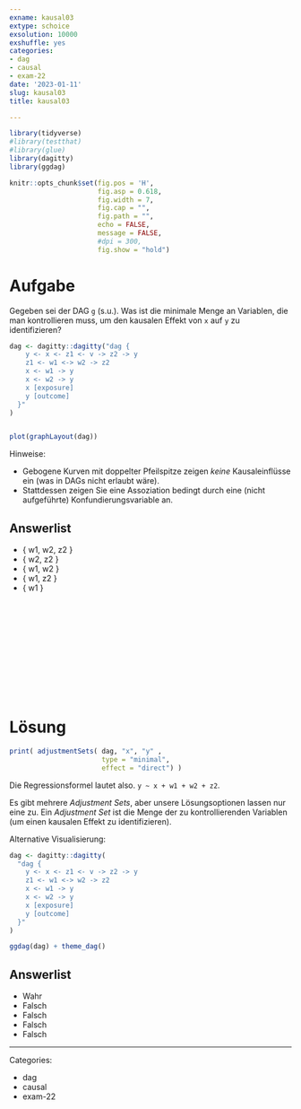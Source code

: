 ```yaml
---
exname: kausal03
extype: schoice
exsolution: 10000
exshuffle: yes
categories:
- dag
- causal
- exam-22
date: '2023-01-11'
slug: kausal03
title: kausal03

---
```





```r
library(tidyverse)
#library(testthat)
#library(glue)
library(dagitty)
library(ggdag)
```


```r
knitr::opts_chunk$set(fig.pos = 'H',
                      fig.asp = 0.618,
                      fig.width = 7,
                      fig.cap = "", 
                      fig.path = "",
                      echo = FALSE,
                      message = FALSE,
                      #dpi = 300,
                      fig.show = "hold")
```






# Aufgabe

Gegeben sei der DAG `g` (s.u.). 
Was ist die minimale Menge an Variablen,
die man kontrollieren muss,
um den kausalen Effekt von `x` auf `y` zu identifizieren?


```r
dag <- dagitty::dagitty("dag {
    y <- x <- z1 <- v -> z2 -> y
    z1 <- w1 <-> w2 -> z2
    x <- w1 -> y
    x <- w2 -> y
    x [exposure]
    y [outcome]
  }"
) 


plot(graphLayout(dag))

```



Hinweise:

- Gebogene Kurven mit doppelter Pfeilspitze zeigen *keine* Kausaleinflüsse ein (was in DAGs nicht erlaubt wäre). 
- Stattdessen zeigen Sie eine Assoziation bedingt durch eine (nicht aufgeführte) Konfundierungsvariable an.


Answerlist
----------

* { w1, w2, z2 }
* { w2, z2 }
* { w1, w2 }
* { w1, z2 }
* { w1 }






</br>
</br>
</br>
</br>
</br>
</br>
</br>
</br>
</br>
</br>

# Lösung


```r
print( adjustmentSets( dag, "x", "y" ,
                       type = "minimal",
                       effect = "direct") )
```



Die Regressionsformel lautet also. `y ~ x + w1 + w2 + z2`.

Es gibt mehrere *Adjustment Sets*,
aber unsere Lösungsoptionen lassen nur eine zu.
Ein *Adjustment Set* ist die Menge der zu kontrollierenden Variablen (um einen kausalen Effekt zu identifizieren).



Alternative Visualisierung:

```r
dag <- dagitty::dagitty(
  "dag {
    y <- x <- z1 <- v -> z2 -> y
    z1 <- w1 <-> w2 -> z2
    x <- w1 -> y
    x <- w2 -> y
    x [exposure]
    y [outcome]
  }"
) 

ggdag(dag) + theme_dag()
```




Answerlist
----------


* Wahr
* Falsch
* Falsch
* Falsch
* Falsch




---

Categories: 

- dag
- causal
- exam-22


